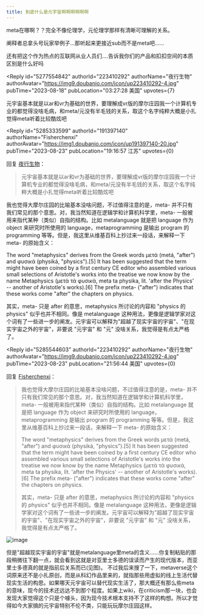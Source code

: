 ```yaml
---
title: 到底什么是元宇宙啊啊啊啊啊啊
---
```



<Forum groupName="人文社科黑话恐惧症" groupUrl="https://www.douban.com/group/738704/" archivedAt="2025-05-16T14:25:13.478Z">
  <Post
    id="293260059"
    title="到底什么是元宇宙啊啊啊啊啊啊"
    url="https://www.douban.com/group/topic/293260059/?_spm_id=MTQ1MDE3MzYz"
    pubTime="2024-03-07"
    highlightUserId="191397140"
  >
meta在哪啊？？完全不像伦理学，元伦理学那样有清晰可理解的关系。

阐释者总拿头号玩家举例子...那听起来更接近sub而不是meta吧......

还有把这个作为热点的互联网从业人员们....告诉我你们的产品和扣扣空间的本质区别是什么好吗

<Reply
  id="5277554842"
  authorId="223410292"
  authorName="夜行生物"
  authorAvatar="https://img9.doubanio.com/icon/up223410292-4.jpg"
  pubTime="2023-08-18"
  pubLocation="03:27:28 美国"
  upvotes={7}
>
元宇宙基本就是以ar和vr为基础的世界，要理解成vr版的摩尔庄园我一个计算机专业的都觉得没啥毛病，和meta/元没有半毛钱的关系，取这个名字纯粹大概是小扎觉得meta听着比较酷炫吧
</Reply>

<Reply
  id="5285333599"
  authorId="191397140"
  authorName="Fisherchenxi"
  authorAvatar="https://img1.doubanio.com/icon/up191397140-20.jpg"
  pubTime="2023-08-23"
  pubLocation="19:16:57 江苏"
  upvotes={0}
>
回复 [夜行生物](https://www.douban.com/people/223410292/)：
 > 元宇宙基本就是以ar和vr为基础的世界，要理解成vr版的摩尔庄园我一个计算机专业的都觉得没啥毛病，和meta/元没有半毛钱的关系，取这个名字纯粹大概是小扎觉得meta听着比较酷炫吧

我也觉得大摩尔庄园的比喻基本没啥问题，不过值得注意的是，meta-
并不只有我们常见的那个意思。对，我当然知道在逻辑学和计算机科学里，meta-
一般被用来指代某种（类似）自指的结构。比如 metalanguage 就是把 language
作为 object 来研究时所使用的 language，metaprogramming 是输出 program 的
programming 等等。但是，我这里从维基百科上抄过来一段话，来解释一下 meta-
的原始含义：

The word \"metaphysics\" derives from the Greek words μετά (metá,
\"after\") and φυσικά (physiká, \"physics\").\[5\] It has been suggested
that the term might have been coined by a first century CE editor who
assembled various small selections of Aristotle\'s works into the
treatise we now know by the name Metaphysics (μετὰ τὰ φυσικά, meta ta
physika, lit. \'after the Physics\' -- another of Aristotle\'s
works).\[6\] The prefix meta- (\"after\") indicates that these works
come \"after\" the chapters on physics.

其实，meta- 只是 after 的意思，metaphysics 所讨论的内容和 \"physics 的
physics\" 似乎也并不相同。像是 metalanguage
这种用法，更像是逻辑学家对这个词有了一些进一步的阐发。元宇宙可以解释为"超越了现实宇宙的宇宙"、"在现实宇宙之外的宇宙"，非要说
"元宇宙" 和 "元" 没啥关系，我觉得是有点太严格了。
</Reply>

<Reply
  id="5285544603"
  authorId="223410292"
  authorName="夜行生物"
  authorAvatar="https://img9.doubanio.com/icon/up223410292-4.jpg"
  pubTime="2023-08-23"
  pubLocation="21:56:44 美国"
  upvotes={0}
>
回复 [Fisherchenxi](https://www.douban.com/people/191397140/)：
 > 我也觉得大摩尔庄园的比喻基本没啥问题，不过值得注意的是，meta-
> 并不只有我们常见的那个意思。对，我当然知道在逻辑学和计算机科学里，meta-
> 一般被用来指代某种（类似）自指的结构。比如 metalanguage 就是把 language
> 作为 object 来研究时所使用的 language，metaprogramming 是输出 program 的
> programming 等等。但是，我这里从维基百科上抄过来一段话，来解释一下 meta-
> 的原始含义：
> 
> The word \"metaphysics\" derives from the Greek words μετά (metá,
> \"after\") and φυσικά (physiká, \"physics\").\[5\] It has been suggested
> that the term might have been coined by a first century CE editor who
> assembled various small selections of Aristotle\'s works into the
> treatise we now know by the name Metaphysics (μετὰ τὰ φυσικά, meta ta
> physika, lit. \'after the Physics\' -- another of Aristotle\'s
> works).\[6\] The prefix meta- (\"after\") indicates that these works
> come \"after\" the chapters on physics.
> 
> 其实，meta- 只是 after 的意思，metaphysics 所讨论的内容和 \"physics 的
> physics\" 似乎也并不相同。像是 metalanguage
> 这种用法，更像是逻辑学家对这个词有了一些进一步的阐发。元宇宙可以解释为"超越了现实宇宙的宇宙"、"在现实宇宙之外的宇宙"，非要说
> "元宇宙" 和 "元" 没啥关系，我觉得是有点太严格了。

![image](https://img3.doubanio.com/view/richtext/large/public/p595174862.jpg)

但是"超越现实宇宙的宇宙"就是metalanguage里meta的含义......你复制粘贴的那段稍微往下翻一点，就会看到这就是对亚里士多德的误读而产生的现代版本，而亚里士多德真的就是指前后关系而已(见图)。
不过我后来搜了一下，metaverse这个词原来还不是小扎原创，而是从科幻作品里来的，就指那些用虚拟的线上生活代替现实生活的构思。如果哪天元宇宙可以替代现实生活了，那大概还有那么些meta的意味，现今的技术还远达不到那个程度。如果上wiki，在criticism那一块，也会发现大家觉得这个只是个噱头，因为现今技术根本支持不了这样的构想。所以才觉得如今大家搞的元宇宙特别不伦不类，只能玩玩摩尔庄园这样。
</Reply>
  </Post>
</Forum>
